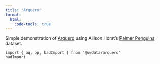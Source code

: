 ```yaml
---
title: "Arquero"
format:
  html:
    code-tools: true
---
```


Simple demonstration of [Arquero](https://uwdata.github.io/arquero/) using Allison Horst's [Palmer Penguins](https://allisonhorst.github.io/palmerpenguins/) dataset. 

```ojs
import { aq, op, badImport } from '@uwdata/arquero'
badImport
```

